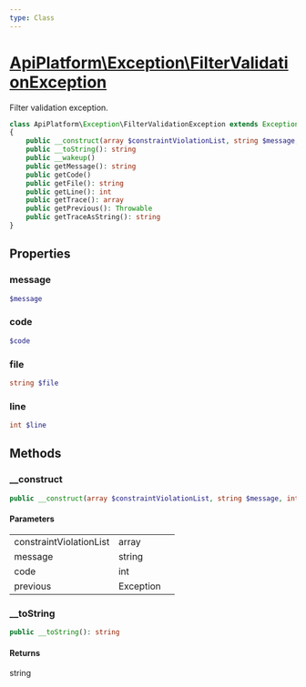```yaml
---
type: Class
---
```


# [ApiPlatform\Exception\FilterValidationException](/docs/vmain/reference/Exception/FilterValidationException)

Filter validation exception.


```php
class ApiPlatform\Exception\FilterValidationException extends Exception implements Stringable, Throwable, `<a href="/docs/vmain/reference/Exception/ExceptionInterface">ApiPlatform\Exception\ExceptionInterface</a>`
{
    public __construct(array $constraintViolationList, string $message, int $code, null|Exception $previous)
    public __toString(): string
    public __wakeup()
    public getMessage(): string
    public getCode()
    public getFile(): string
    public getLine(): int
    public getTrace(): array
    public getPrevious(): Throwable
    public getTraceAsString(): string
}
```
## Properties
### message

```php
$message
```



### code

```php
$code
```



### file

```php
string $file
```



### line

```php
int $line
```



## Methods

### __construct



```php
public __construct(array $constraintViolationList, string $message, int $code, null|Exception $previous)
```

#### Parameters

<table><tbody>
<tr><td>constraintViolationList</td><td>array</td><td></td></tr><tr><td>message</td><td>string</td><td></td></tr><tr><td>code</td><td>int</td><td></td></tr><tr><td>previous</td><td>Exception</td><td></td></tr>
</tbody>
</table>

### __toString



```php
public __toString(): string
```

#### Returns

string
